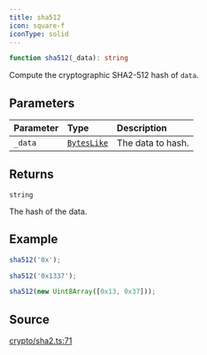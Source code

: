 ```yaml
---
title: sha512
icon: square-f
iconType: solid
---
```


```ts
function sha512(_data): string
```

Compute the cryptographic SHA2-512 hash of `data`.

## Parameters

| Parameter | Type | Description |
| :------ | :------ | :------ |
| `_data` | [`BytesLike`](/sdk/content/type-aliases/BytesLike) | The data to hash. |

## Returns

`string`

The hash of the data.

## Example

```ts
sha512('0x');

sha512('0x1337');

sha512(new Uint8Array([0x13, 0x37]));
```

## Source

[crypto/sha2.ts:71](https://github.com/dominant-strategies/quais.js/blob/c5f991423178493ef964731be9238d952f3e77dd/src/crypto/sha2.ts#L71)
